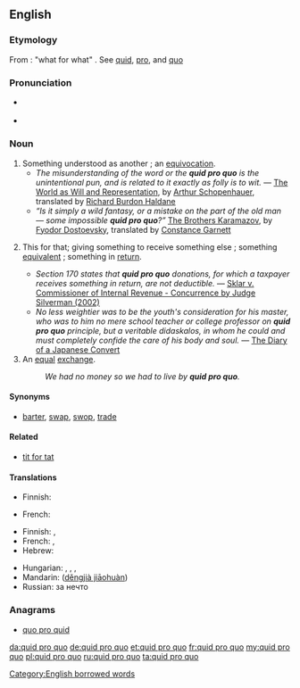 {{was wotd|2009|August|17}}
==English==
{{rfc}}

===Etymology===
From {{etyl|la|en}} : "what for what" . See [[quid#Latin|quid]], [[pro#Latin|pro]], and [[quo#Latin|quo]]

===Pronunciation===
* {{a|UK}} {{IPA|/ˌkwɪd.pɹəʊˈkwəʊ/}}
* {{a|US}} {{IPA|/ˌkwɪd.pɹoʊˈkwoʊ/}}

===Noun===
{{en-noun|sg=[[quid]] [[pro]] [[quo]]|pl=quid pro quos|pl2=quae pro quibus|pl3=quid pro quibus|pl4=quid pro quibus}}

# Something understood as another ; an [[equivocation]].
#* ''The misunderstanding of the word or the '''quid pro quo''' is the unintentional pun, and is related to it exactly as folly is to wit.'' &mdash; [[s:The World as Will and Representation/First Book|The World as Will and Representation]], by [[w:Arthur Schopenhauer|Arthur Schopenhauer]], translated by [[s:Author:Richard Burdon Haldane|Richard Burdon Haldane]]
#* ''&ldquo;Is it simply a wild fantasy, or a mistake on the part of the old man &mdash; some impossible '''quid pro quo'''?&rdquo;'' [[s:The Brothers Karamazov/Book V/Chapter 5|The Brothers Karamazov]], by [[w:Fyodor Dostoevsky|Fyodor Dostoevsky]], translated by [[s:Constance Garnett|Constance Garnett]]
# {{legal}} This for that; giving something to receive something else ; something [[equivalent]] ; something in [[return]].
#* ''Section 170 states that '''quid pro quo''' donations, for which a taxpayer receives something in return, are not deductible.'' &mdash; [[s:Sklar v. Commissioner of Internal Revenue - Concurrence by Judge Silverman (2002)|Sklar v. Commissioner of Internal Revenue - Concurrence by Judge Silverman (2002)]]
#* ''No less weightier was to be the youth's consideration for his master, who was to him no mere school teacher or college professor on '''quid pro quo''' principle, but a veritable didaskalos, in whom he could and must completely confide the care of his body and soul.'' &mdash; [[s:The Diary of a Japanese Convert|The Diary of a Japanese Convert]]
# An [[equal]] [[exchange]].
#: ''We had no money so we had to live by '''quid pro quo'''.''

====Synonyms====
* {{sense|an equal exchange}} [[barter]], [[swap]], [[swop]], [[trade]]

====Related====
* [[tit for tat]]

====Translations====
{{trans-top|Something understood as another}}
* Finnish: {{t|fi|väärinkäsitys}}
{{trans-mid}}
* French: {{t+|fr|quiproquo|m}}
{{trans-bottom}}

{{trans-top|this for that}}
* Finnish: {{t-|fi|vaihtokauppa}}, {{t|fi|vastasuoritus}}
* French: {{t+|fr|contrepartie|f}}, {{t|fr|donnant donnant}}
* Hebrew: {{t|he|יד רוחצת יד}}
{{trans-mid}}
* Hungarian: {{t|hu|viszontszolgáltatás}}, {{t|hu|ellenszolgáltatás}}, {{t|hu|egyenérték}}, {{t|hu|ellenérték}}
* Mandarin: {{zh-ts|等價交換|等价交换}} ([[děngjià jiāohuàn]])
* Russian: {{t+|ru|нечто}} за нечто
{{trans-bottom}}

===Anagrams===
* [[quo pro quid#English|quo pro quid]]

[[Category:English borrowed words]]

[[da:quid pro quo]]
[[de:quid pro quo]]
[[et:quid pro quo]]
[[fr:quid pro quo]]
[[my:quid pro quo]]
[[pl:quid pro quo]]
[[ru:quid pro quo]]
[[ta:quid pro quo]]
